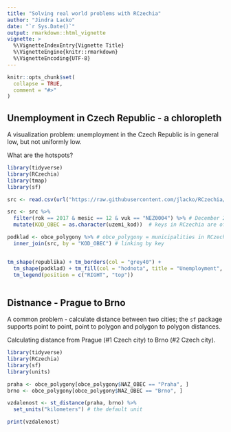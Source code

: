 ```yaml
---
title: "Solving real world problems with RCzechia"
author: "Jindra Lacko"
date: "`r Sys.Date()`"
output: rmarkdown::html_vignette
vignette: >
  %\VignetteIndexEntry{Vignette Title}
  %\VignetteEngine{knitr::rmarkdown}
  %\VignetteEncoding{UTF-8}
---
```


```r
knitr::opts_chunk$set(
  collapse = TRUE,
  comment = "#>"
)

```

## Unemployment in Czech Republic - a chloropleth

A visualization problem: unemployment in the Czech Republic is in general low, but not uniformly low.  

What are the hotspots?

```r
library(tidyverse)
library(RCzechia)
library(tmap)
library(sf)

src <- read.csv(url("https://raw.githubusercontent.com/jlacko/RCzechia/sf-dev/data-raw/250169-17data011518.csv"), stringsAsFactors = F) # open data on unemployment from Czech Statistical Office - https://www.czso.cz/csu/czso/otevrena_data

src <- src %>%
  filter(rok == 2017 & mesic == 12 & vuk == "NEZ0004") %>% # December 2017 unemployment ratio only...
  mutate(KOD_OBEC = as.character(uzemi_kod))  # keys in RCzechia are of type character

podklad <- obce_polygony %>% # obce_polygony = municipalities in RCzechia package
  inner_join(src, by = "KOD_OBEC") # linking by key


tm_shape(republika) + tm_borders(col = "grey40") +
  tm_shape(podklad) + tm_fill(col = "hodnota", title = "Unemployment", palette = "YlOrRd") +
  tm_legend(position = c("RIGHT", "top"))
 
```

## Distnance - Prague to Brno

A common problem - calculate distance between two cities; the `sf` package supports point to point, point to polygon and polygon to polygon distances.  

Calculating distance from Prague (#1 Czech city) to Brno (#2 Czech city).

```r
library(tidyverse)
library(RCzechia)
library(sf)
library(units)

praha <- obce_polygony[obce_polygony$NAZ_OBEC == "Praha", ]
brno <- obce_polygony[obce_polygony$NAZ_OBEC == "Brno", ]

vzdalenost <- st_distance(praha, brno) %>%
  set_units("kilometers") # the default unit

print(vzdalenost)

```




